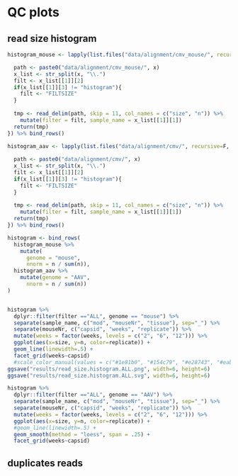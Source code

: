 # QC plots

## read size histogram

```r
histogram_mouse <- lapply(list.files("data/alignment/cmv_mouse/", recursive=F, pattern = ".histogram"), function(x){

  path <- paste0("data/alignment/cmv_mouse/", x)
  x_list <- str_split(x, "\\.")
  filt <- x_list[[1]][2]
  if(x_list[[1]][3] != "histogram"){
    filt <- "FILTSIZE"
  }
  
  tmp <- read_delim(path, skip = 11, col_names = c("size", "n")) %>% 
    mutate(filter = filt, sample_name = x_list[[1]][1])
  return(tmp)
}) %>% bind_rows()

histogram_aav <- lapply(list.files("data/alignment/cmv/", recursive=F, pattern = ".histogram"), function(x){
  
  path <- paste0("data/alignment/cmv/", x)
  x_list <- str_split(x, "\\.")
  filt <- x_list[[1]][2]
  if(x_list[[1]][3] != "histogram"){
    filt <- "FILTSIZE"
  }
  
  tmp <- read_delim(path, skip = 11, col_names = c("size", "n")) %>% 
    mutate(filter = filt, sample_name = x_list[[1]][1])
  return(tmp)
}) %>% bind_rows()
```

```r
histogram <- bind_rows(
  histogram_mouse %>% 
    mutate(
      genome = "mouse",
      nnorm = n / sum(n)),
  histogram_aav %>% 
    mutate(genome = "AAV",
      nnorm = n / sum(n))
)


histogram %>% 
  dplyr::filter(filter =="ALL", genome == "mouse") %>% 
  separate(sample_name, c("mod", "mouseNr", "tissue"), sep="_") %>%
  separate(mouseNr, c("capsid", "weeks", "replicate")) %>% 
  mutate(weeks = factor(weeks, levels = c("2", "6", "12"))) %>% 
  ggplot(aes(x=size, y=n, color=replicate)) +
  geom_line(linewidth=.5) +
  facet_grid(weeks~capsid)
  #scale_color_manual(values = c("#1e81b0", "#154c79", "#e28743", "#eab676"))
ggsave("results/read_size.histogram.ALL.png", width=6, height=6)
ggsave("results/read_size.histogram.ALL.svg", width=6, height=6)

histogram %>% 
  dplyr::filter(filter =="ALL", genome == "AAV") %>% 
  separate(sample_name, c("mod", "mouseNr", "tissue"), sep="_") %>%
  separate(mouseNr, c("capsid", "weeks", "replicate")) %>% 
  mutate(weeks = factor(weeks, levels = c("2", "6", "12"))) %>% 
  ggplot(aes(x=size, y=n, color=replicate)) +
  #geom_line(linewidth=.5) +
  geom_smooth(method = "loess", span = .25) +
  facet_grid(weeks~capsid)
```


## duplicates reads

```r



```


